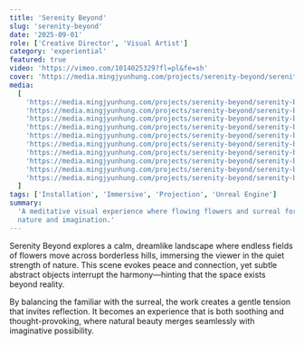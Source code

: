 ```yaml
---
title: 'Serenity Beyond'
slug: 'serenity-beyond'
date: '2025-09-01'
role: ['Creative Director', 'Visual Artist']
category: 'experiential'
featured: true
video: 'https://vimeo.com/1014025329?fl=pl&fe=sh'
cover: 'https://media.mingjyunhung.com/projects/serenity-beyond/serenity-beyond_reel-1080p.mp4'
media:
  [
    'https://media.mingjyunhung.com/projects/serenity-beyond/serenity-beyond_reel-1080p.mp4',
    'https://media.mingjyunhung.com/projects/serenity-beyond/serenity-beyond_001.png',
    'https://media.mingjyunhung.com/projects/serenity-beyond/serenity-beyond_002.png',
    'https://media.mingjyunhung.com/projects/serenity-beyond/serenity-beyond_003.png',
    'https://media.mingjyunhung.com/projects/serenity-beyond/serenity-beyond_004.png',
    'https://media.mingjyunhung.com/projects/serenity-beyond/serenity-beyond_005.png',
    'https://media.mingjyunhung.com/projects/serenity-beyond/serenity-beyond_006.png',
    'https://media.mingjyunhung.com/projects/serenity-beyond/serenity-beyond_007.png',
    'https://media.mingjyunhung.com/projects/serenity-beyond/serenity-beyond_008.png',
    'https://media.mingjyunhung.com/projects/serenity-beyond/serenity-beyond_009.png',
  ]
tags: ['Installation', 'Immersive', 'Projection', 'Unreal Engine']
summary:
  'A meditative visual experience where flowing flowers and surreal forms blur the boundary between
  nature and imagination.'
---
```


Serenity Beyond explores a calm, dreamlike landscape where endless fields of flowers move across
borderless hills, immersing the viewer in the quiet strength of nature. This scene evokes peace and
connection, yet subtle abstract objects interrupt the harmony—hinting that the space exists beyond
reality.

By balancing the familiar with the surreal, the work creates a gentle tension that invites
reflection. It becomes an experience that is both soothing and thought-provoking, where natural
beauty merges seamlessly with imaginative possibility.
